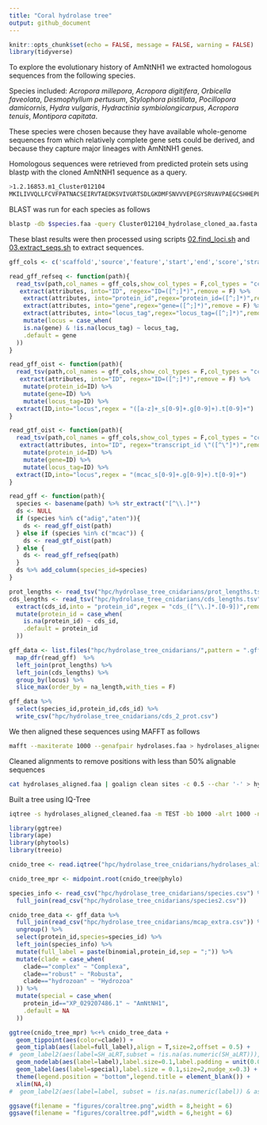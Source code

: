 ```yaml
---
title: "Coral hydrolase tree"
output: github_document
---
```


```r
knitr::opts_chunk$set(echo = FALSE, message = FALSE, warning = FALSE)
library(tidyverse)
```

To explore the evolutionary history of AmNtNH1 we extracted homologous sequences from the following species.  

Species included: *Acropora millepora*, *Acropora digitifera*, *Orbicella faveolata*,  *Desmophyllum pertusum*, *Stylophora pistillata*, *Pocillopora damicornis*, *Hydra vulgaris*, *Hydractinia symbiolongicarpus*, *Acropora tenuis*, *Montipora capitata*.

These species were chosen because they have available whole-genome sequences from which relatively complete gene sets could be derived, and because they capture major lineages with AmNtNH1 genes.

Homologous sequences were retrieved from predicted protein sets using blastp with the cloned AmNtNH1 sequence as a query.

```bash
>1.2.16853.m1_Cluster012104
MKILIVVQLLFCVFPATNACSEIRVTAEDKSVIVGRTSDLGKDMFSNVVVEPEGYSRVAVPAEGCSHHEPLLSWQNKYAVAYLDAWDQFLSADGMNSAGLSVSSLMFSPFTKYQDVPPDKCGQAVSQLEFGLWLLGTFSTVQEVRKSMEEEWFPLVFPRTFQGYLFEEHFSVVDKTGDAIVIEYTEQGRKVYNNTLGVLTNSPNYEFQMLNIRNYIELSKYERDPLELGGHKFPRFGAGSGLLGMPGDFTPPSRFVRALFLKEFATQPKTSKEAVNLAFHVLNSVDIPVGVASVGKTEPDSDYTQWTVAKDLTNNALYFRDYNDMTIRVVYLDKVQQGQVLRMKAYGPITGFKDVTGELEPVYPNKEEL
```

BLAST was run for each species as follows

```bash
blastp -db $species.faa -query Cluster012104_hydrolase_cloned_aa.fasta -outfmt '6 std staxid ssciname' -max_hsps 1 -evalue 0.00001 > ${species}_blastp_results.tsv
```

These blast results were then processed using scripts [02.find_loci.sh](hpc/hydrolase_tree_cnidarians/02.find_loci.sh) and [03.extract_seqs.sh](hpc/hydrolase_tree_cnidarians/03.extract_seqs.sh) to extract sequences.  

```r
gff_cols <- c('scaffold','source','feature','start','end','score','strand','phase','attributes')

read_gff_refseq <- function(path){
  read_tsv(path,col_names = gff_cols,show_col_types = F,col_types = "ccciicccc") %>% 
   extract(attributes, into="ID", regex="ID=([^;]*)",remove = F) %>% 
    extract(attributes, into="protein_id",regex="protein_id=([^;]*)",remove = F) %>% 
    extract(attributes, into="gene",regex="gene=([^;]*)",remove = F) %>% 
    extract(attributes, into="locus_tag",regex="locus_tag=([^;]*)",remove = F) %>% 
    mutate(locus = case_when(
    is.na(gene) & !is.na(locus_tag) ~ locus_tag,
    .default = gene
  ))
}

read_gff_oist <- function(path){
  read_tsv(path,col_names = gff_cols,show_col_types = F,col_types = "ccciicccc") %>% 
   extract(attributes, into="ID", regex="ID=([^;]*)",remove = F) %>% 
    mutate(protein_id=ID) %>% 
    mutate(gene=ID) %>% 
    mutate(locus_tag=ID) %>% 
  extract(ID,into="locus",regex = "([a-z]+_s[0-9]+.g[0-9]+).t[0-9]+")
}

read_gtf_oist <- function(path){
  read_tsv(path,col_names = gff_cols,show_col_types = F,col_types = "ccciicccc") %>% 
   extract(attributes, into="ID", regex="transcript_id \"([^\"]*)",remove = F) %>% 
    mutate(protein_id=ID) %>% 
    mutate(gene=ID) %>% 
    mutate(locus_tag=ID) %>% 
  extract(ID,into="locus",regex = "(mcac_s[0-9]+.g[0-9]+).t[0-9]+")
}

read_gff <- function(path){
  species <- basename(path) %>% str_extract("[^\\.]*")
  ds <- NULL
  if (species %in% c("adig","aten")){
    ds <- read_gff_oist(path)
  } else if (species %in% c("mcac")) {
    ds <- read_gtf_oist(path)
  } else {
    ds <- read_gff_refseq(path)
  }
  ds %>% add_column(species_id=species)
}
```


```r
prot_lengths <- read_tsv("hpc/hydrolase_tree_cnidarians/prot_lengths.tsv",col_names = c("protein_id","aa_length"))
cds_lengths <- read_tsv("hpc/hydrolase_tree_cnidarians/cds_lengths.tsv",col_names = c("cds_id","na_length")) %>% 
  extract(cds_id,into = "protein_id",regex = "cds_([^\\.]*.[0-9])",remove = F) %>% 
  mutate(protein_id = case_when(
    is.na(protein_id) ~ cds_id,
    .default = protein_id
  ))
```


```r
gff_data <- list.files("hpc/hydrolase_tree_cnidarians/",pattern = ".gff",full.names = T) %>% 
  map_dfr(read_gff)  %>% 
  left_join(prot_lengths) %>%
  left_join(cds_lengths) %>% 
  group_by(locus) %>% 
  slice_max(order_by = na_length,with_ties = F)
```

```r
gff_data %>% 
  select(species_id,protein_id,cds_id) %>% 
  write_csv("hpc/hydrolase_tree_cnidarians/cds_2_prot.csv")
```

We then aligned these sequences using MAFFT as follows

```bash
mafft --maxiterate 1000 --genafpair hydrolases.faa > hydrolases_aligned.faa
```

Cleaned alignments to remove positions with less than 50% alignable sequences

```bash
cat hydrolases_aligned.faa | goalign clean sites -c 0.5 --char '-' > hydrolases_aligned_cleaned.faa
```

Built a tree using IQ-Tree

```bash
iqtree -s hydrolases_aligned_cleaned.faa -m TEST -bb 1000 -alrt 1000 -nt 2
```


```r
library(ggtree)
library(ape)
library(phytools)
library(treeio)

cnido_tree <- read.iqtree("hpc/hydrolase_tree_cnidarians/hydrolases_aligned_cleaned.faa.treefile")

cnido_tree_mpr <- midpoint.root(cnido_tree@phylo)
```

```r
species_info <- read_csv("hpc/hydrolase_tree_cnidarians/species.csv") %>% 
  full_join(read_csv("hpc/hydrolase_tree_cnidarians/species2.csv"))

cnido_tree_data <- gff_data %>% 
  full_join(read_csv("hpc/hydrolase_tree_cnidarians/mcap_extra.csv")) %>% 
  ungroup() %>% 
  select(protein_id,species=species_id) %>% 
  left_join(species_info) %>% 
  mutate(full_label = paste(binomial,protein_id,sep = ";")) %>% 
  mutate(clade = case_when(
    clade=="complex" ~ "Complexa",
    clade=="robust" ~ "Robusta",
    clade=="hydrozoan" ~ "Hydrozoa"
  )) %>% 
  mutate(special = case_when(
    protein_id=="XP_029207486.1" ~ "AmNtNH1",
    .default = NA
  ))
```


```r
ggtree(cnido_tree_mpr) %<+% cnido_tree_data +
  geom_tippoint(aes(color=clade)) +
  geom_tiplab(aes(label=full_label),align = T,size=2,offset = 0.5) +
#  geom_label2(aes(label=SH_aLRT,subset = !is.na(as.numeric(SH_aLRT))),label.size=0.1,label.padding = unit(0.05, "lines"),size=2,nudge_x = -0.07,nudge_y = 0.05) + 
  geom_nodelab(aes(label=label),label.size=0.1,label.padding = unit(0.05, "lines"),size=2,nudge_x = -0.15,nudge_y = 0.35) +
  geom_label(aes(label=special),label.size = 0.1,size=2,nudge_x=0.3) +
  theme(legend.position = "bottom",legend.title = element_blank()) +
  xlim(NA,4) 
#  geom_label2(aes(label=label, subset = !is.na(as.numeric(label)) & as.numeric(label) < 100),label.size=0.1,label.padding = unit(0.1, "lines"),size=3)
```


```r
ggsave(filename = "figures/coraltree.png",width = 8,height = 6)
ggsave(filename = "figures/coraltree.pdf",width = 6,height = 6)
```


